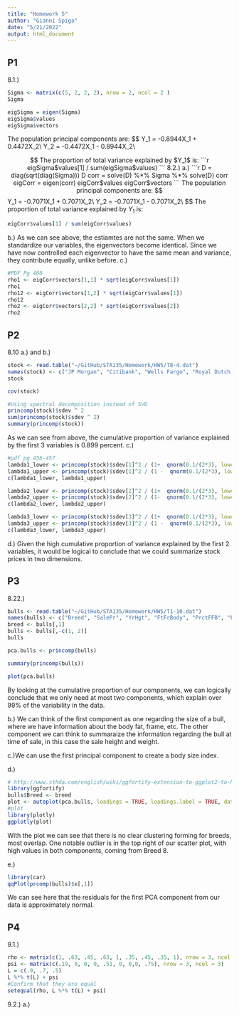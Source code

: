 ```yaml
---
title: "Homework 5"
author: "Gianni Spiga"
date: "5/21/2022"
output: html_document
---
```


## P1 
8.1.) 

```r
Sigma <- matrix(c(5, 2, 2, 2), nrow = 2, ncol = 2 )
Sigma

eigSigma = eigen(Sigma)
eigSigma$values
eigSigma$vectors
```

The population principal components are:
$$
Y_1 = -0.8944X_1 + 0.4472X_2\\
Y_2 = -0.4472X_1 - 0.8944X_2\\

$$
The proportion of total variance explained by $Y_1$ is:
```r
eigSigma$values[1] / sum(eigSigma$values)
```
8.2.)
a.)
```r
D = diag(sqrt(diag(Sigma)))
D
corr = solve(D) %*% Sigma %*% solve(D)
corr
eigCorr = eigen(corr)
eigCorr$values
eigCorr$vectors
```
The population principal components are:
$$
Y_1 = -0.7071X_1 + 0.7071X_2\\
Y_2 = -0.7071X_1 - 0.7071X_2\\
$$
The proportion of total variance explained by $Y_1$ is:
```r
eigCorr$values[1] / sum(eigCorr$values)
```
b.)
As we can see above, the estiamtes are not the same. When we standardize our variables, the eigenvectors become identical. Since we have now controlled each eigenvector to have the same mean and variance, they contribute equally, unlike before. 
c.)
```r
#PDF Pg 460
rho1 <- eigCorr$vectors[1,1] * sqrt(eigCorr$values[1])
rho1
rho12 <- eigCorr$vectors[1,2] * sqrt(eigCorr$values[1])
rho12
rho2 <- eigCorr$vectors[2,2] * sqrt(eigCorr$values[2])
rho2
```
## P2
8.10
a.) and b.) 
```r
stock <- read.table("~/GitHub/STA135/Homework/HW5/T8-4.dat")
names(stock) <- c("JP Morgan", "Citibank", "Wells Fargo", "Royal Dutch Shell", "Exxon Mobil")
stock

cov(stock)

#Using spectral decomposition instead of SVD
princomp(stock)$sdev ^ 2
sum(princomp(stock)$sdev ^ 2)
summary(princomp(stock))
```
As we can see from above, the cumulative proportion of variance explained by the first 3 variables is 0.899 percent. 
c.)
```r
#pdf pg 456-457
lambda1_lower <- princomp(stock)$sdev[1]^2 / (1+  qnorm(0.1/(2*3), lower.tail = FALSE) * sqrt(2/ nrow(stock)))
lambda1_upper <- princomp(stock)$sdev[1]^2 / (1 -  qnorm(0.1/(2*3), lower.tail = FALSE) * sqrt(2/ nrow(stock)))
c(lambda1_lower, lambda1_upper)

lambda2_lower <- princomp(stock)$sdev[2]^2 / (1+  qnorm(0.1/(2*3), lower.tail = FALSE) * sqrt(2/ nrow(stock)))
lambda2_upper <- princomp(stock)$sdev[2]^2 / (1-  qnorm(0.1/(2*3), lower.tail = FALSE) * sqrt(2/ nrow(stock)))
c(lambda2_lower, lambda2_upper)

lambda3_lower <- princomp(stock)$sdev[3]^2 / (1+  qnorm(0.1/(2*3), lower.tail = FALSE) * sqrt(2/ nrow(stock)))
lambda3_upper <- princomp(stock)$sdev[3]^2 / (1 -  qnorm(0.1/(2*3), lower.tail = FALSE) * sqrt(2/ nrow(stock)))
c(lambda3_lower, lambda3_upper)
```
d.) Given the high cumulative proportion of variance explained by the first 2 variables, it would be logical to conclude that we could summarize stock prices in two dimensions. 

## P3
8.22.)

```r
bulls <- read.table("~/GitHub/STA135/Homework/HW5/T1-10.dat")
names(bulls) <- c("Breed", "SalePr", "YrHgt", "FtFrBody", "PrctFFB", "Frame", "BkFat", "SaleHt", "SaleWt")
breed <- bulls[,1]
bulls <- bulls[,-c(1, 2)]
bulls

pca.bulls <- princomp(bulls)

summary(princomp(bulls))

plot(pca.bulls)
```

By looking at the cumulative proportion of our components, we can logically conclude that we only need at most two components, which explain over 99% of the variability in the data.

b.) We can think of the first component as one regarding the size of a bull, where we have information about the body fat, frame, etc. The other component we can think to summaraize the information regarding the bull at time of sale, in this case the sale height and weight. 

c.)We can use the first principal component to  create a body size index. 

d.)
```r
# http://www.sthda.com/english/wiki/ggfortify-extension-to-ggplot2-to-handle-some-popular-packages-r-software-and-data-visualization
library(ggfortify)
bulls$Breed <- breed
plot <- autoplot(pca.bulls, loadings = TRUE, loadings.label = TRUE, data = bulls, colour = "Breed") + labs(colour = breed)
#plot
library(plotly)
ggplotly(plot)
```

With the plot we can see that there is no clear clustering forming for breeds, most overlap. One notable outlier is in the top right of our scatter plot, with high values in both components, coming from Breed 8. 

e.)
```r
library(car)
qqPlot(prcomp(bulls)$x[,1])
```

We can see here that the residuals for the first PCA component from our data is approximately normal. 

## P4
9.1.) 
```r
rho <- matrix(c(1, .63, .45, .63, 1, .35, .45, .35, 1), nrow = 3, ncol = 3)
psi <- matrix(c(.19, 0, 0, 0, .51, 0, 0,0, .75), nrow = 3, ncol = 3)
L = c(.9, .7, .5)
L %*% t(L) + psi
#Confirm that they are equal
setequal(rho, L %*% t(L) + psi)
```
9.2.)
a.)
```r


```